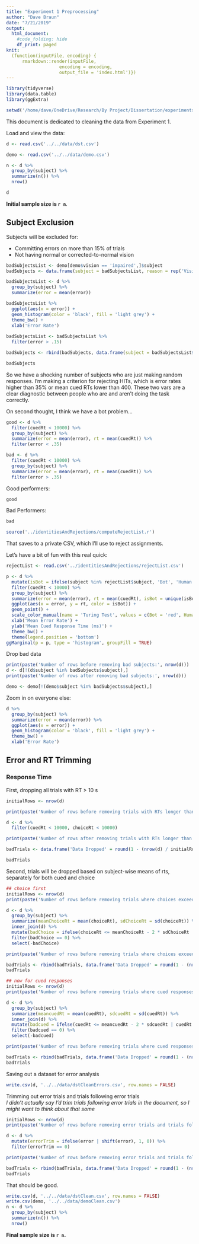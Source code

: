 ```yaml
---
title: "Experiment 1 Preprocessing"
author: "Dave Braun"
date: "7/21/2019"
output: 
  html_document:
    #code_folding: hide
    df_print: paged
knit:
  (function(inputFile, encoding) {
      rmarkdown::render(inputFile,
                    encoding = encoding,
                    output_file = 'index.html')})
---
```

```r
library(tidyverse)
library(data.table)
library(ggExtra)
```
```r
setwd('/home/dave/OneDrive/Research/By Project/Dissertation/experiments/analysis/exp1/scripts/preprocessing/')
```



This document is dedicated to cleaning the data from Experiment 1.  

Load and view the data:

```r
d <- read.csv('../../data/dst.csv')

demo <- read.csv('../../data/demo.csv')

n <- d %>% 
  group_by(subject) %>% 
  summarize(n()) %>% 
  nrow()

d
```

**Initial sample size is `r n`**.

## Subject Exclusion
Subjects will be excluded for:  

* Committing errors on more than 15% of trials    
* Not having normal or corrected-to-normal vision

```r
badSubjectsList <- demo[demo$vision == 'impaired',]$subject
badSubjects <- data.frame(subject = badSubjectsList, reason = rep('Vision Impaired', length(badSubjectsList)))

badSubjectsList <- d %>% 
  group_by(subject) %>% 
  summarize(error = mean(error)) 

badSubjectsList %>% 
  ggplot(aes(x = error)) +
  geom_histogram(color = 'black', fill = 'light grey') + 
  theme_bw() +
  xlab('Error Rate')
  
badSubjectsList <- badSubjectsList %>% 
  filter(error > .15)

badSubjects <- rbind(badSubjects, data.frame(subject = badSubjectsList$subject, reason = rep('Error rate higher than 15%', nrow(badSubjectsList))))

badSubjects
```

So we have a shocking number of subjects who are just making random responses. I'm making a criterion for rejecting HITs, which is error rates higher than 35% or mean cued RTs lower than 400. These two vars are a clear diagnostic between people who are and aren't doing the task correctly.  

On second thought, I think we have a bot problem...

```r
good <- d %>% 
  filter(cuedRt < 10000) %>% 
  group_by(subject) %>%
  summarize(error = mean(error), rt = mean(cuedRt)) %>% 
  filter(error < .35)

bad <- d %>% 
  filter(cuedRt < 10000) %>% 
  group_by(subject) %>%
  summarize(error = mean(error), rt = mean(cuedRt)) %>% 
  filter(error > .35)

```
Good performers:

```r
good
```
Bad Performers:
```r
bad
```

```r
source('../identitiesAndRejections/computeRejectList.r')
```
That saves to a private CSV, which I'll use to reject assignments.

Let's have a bit of fun with this real quick:

```r
rejectList <- read.csv('../identitiesAndRejections/rejectList.csv')

p <- d %>%
  mutate(isBot = ifelse(subject %in% rejectList$subject, 'Bot', 'Human')) %>% 
  filter(cuedRt < 10000) %>% 
  group_by(subject) %>% 
  summarize(error = mean(error), rt = mean(cuedRt), isBot = unique(isBot)) %>% 
  ggplot(aes(x = error, y = rt, color = isBot)) +
  geom_point() +
  scale_color_manual(name = 'Turing Test', values = c(Bot = 'red', Human = 'dark green')) +
  xlab('Mean Error Rate') +
  ylab('Mean Cued Response Time (ms)') + 
  theme_bw() +
  theme(legend.position = 'bottom')
ggMarginal(p = p, type = 'histogram', groupFill = TRUE)


```


Drop bad data

```r
print(paste('Number of rows before removing bad subjects:', nrow(d)))
d <- d[!(d$subject %in% badSubjects$subject),]
print(paste('Number of rows after removing bad subjects:', nrow(d)))

demo <- demo[!(demo$subject %in% badSubjects$subject),]
```

Zoom in on everyone else:

```r
d %>% 
  group_by(subject) %>% 
  summarize(error = mean(error)) %>% 
  ggplot(aes(x = error)) +
  geom_histogram(color = 'black', fill = 'light grey') + 
  theme_bw() +
  xlab('Error Rate')
```


## Error and RT Trimming

### Response Time

First, dropping all trials with RT > 10 s

```r
initialRows <- nrow(d)

print(paste('Number of rows before removing trials with RTs longer than 10 s:', initialRows))

d <- d %>% 
  filter(cuedRt < 10000, choiceRt < 10000)

print(paste('Number of rows after removing trials with RTs longer than 10 s:', nrow(d)))

badTrials <- data.frame('Data Dropped' = round(1 - (nrow(d) / initialRows), 2), Reason = 'Trials longer than 10 s')

badTrials
```


Second, trials will be dropped based on subject-wise means of rts, separately for both cued and choice

```r
## choice first
initialRows <- nrow(d)
print(paste('Number of rows before removing trials where choices exceeded participant-wise choice RT cutoffs:', initialRows))

d <- d %>% 
  group_by(subject) %>% 
  summarize(meanChoiceRt = mean(choiceRt), sdChoiceRt = sd(choiceRt)) %>% 
  inner_join(d) %>% 
  mutate(badChoice = ifelse(choiceRt <= meanChoiceRt - 2 * sdChoiceRt | choiceRt > meanChoiceRt + 2 * sdChoiceRt, 1, 0)) %>% 
  filter(badChoice == 0) %>% 
  select(-badChoice)

print(paste('Number of rows before removing trials where choices exceeded participant-wise choice RT cutoffs:', nrow(d)))

badTrials <- rbind(badTrials, data.frame('Data Dropped' = round(1 - (nrow(d) / initialRows), 2), Reason = 'Choice trials with RTs more extreme than two SDs beyond participant-wise means'))
badTrials
```


```r
## now for cued responses
initialRows <- nrow(d)
print(paste('Number of rows before removing trials where cued responses exceeded participant-wise cued RT cutoffs:', initialRows))

d <- d %>% 
  group_by(subject) %>% 
  summarize(meancuedRt = mean(cuedRt), sdcuedRt = sd(cuedRt)) %>% 
  inner_join(d) %>% 
  mutate(badcued = ifelse(cuedRt <= meancuedRt - 2 * sdcuedRt | cuedRt > meancuedRt + 2 * sdcuedRt, 1, 0)) %>% 
  filter(badcued == 0) %>% 
  select(-badcued)

print(paste('Number of rows before removing trials where cued responses exceeded participant-wise cued RT cutoffs:', nrow(d)))

badTrials <- rbind(badTrials, data.frame('Data Dropped' = round(1 - (nrow(d) / initialRows), 2), Reason = 'Cued trials with RTs more extreme than two SDs beyond participant-wise means'))
badTrials
```


Saving out a dataset for error analysis

```r
write.csv(d, '../../data/dstCleanErrors.csv', row.names = FALSE)
```

Trimming out error trials and trials following error trials  
*I didn't actually say I'd trim trials following error trials in the document, so I might want to think about that some*

```r
initialRows <- nrow(d)
print(paste('Number of rows before removing error trials and trials following error trials :', initialRows))

d <- d %>% 
  mutate(errorTrim = ifelse(error | shift(error), 1, 0)) %>% 
  filter(errorTrim == 0)

print(paste('Number of rows before removing error trials and trials following error trials :', nrow(d)))

badTrials <- rbind(badTrials, data.frame('Data Dropped' = round(1 - (nrow(d) / initialRows), 2), Reason = 'Trimming error trials and trials following error trials'))
badTrials
```


That should be good.

```r
write.csv(d, '../../data/dstClean.csv', row.names = FALSE)
write.csv(demo, '../../data/demoClean.csv')
n <- d %>% 
  group_by(subject) %>% 
  summarize(n()) %>% 
  nrow()
```

**Final sample size is `r n`.**

















